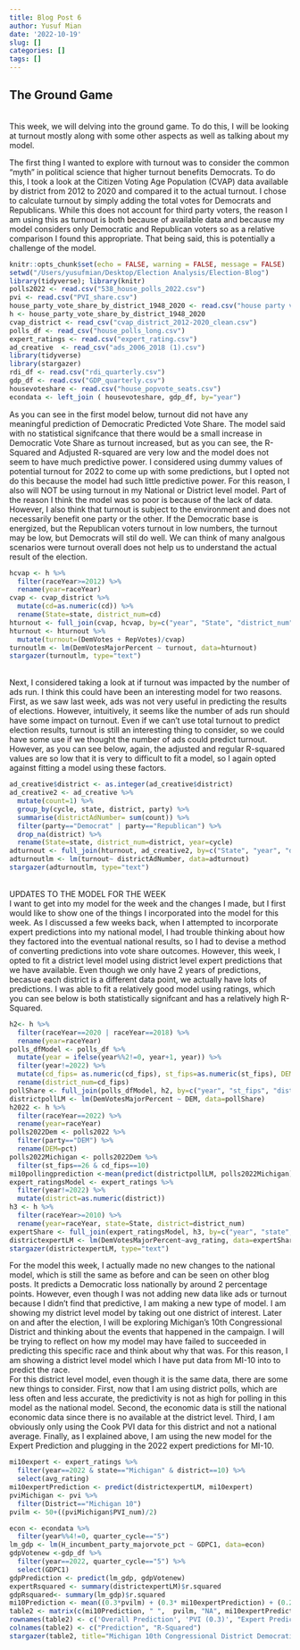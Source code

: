 ```yaml
---
title: Blog Post 6
author: Yusuf Mian
date: '2022-10-19'
slug: []
categories: []
tags: []
---
```

## The Ground Game

<br>
This week, we will delving into the ground game. To do this, I will be looking at turnout mostly along with some other aspects as well as talking about my model.
<br>

The first thing I wanted to explore with turnout was to consider the common "myth" in political science that higher turnout benefits Democrats. To do this, I took a look at the Citizen Voting Age Population (CVAP) data available by district from 2012 to 2020 and compared it to the actual turnout. I chose to calculate turnout by simply adding the total votes for Democrats and Republicans. While this does not account for third party voters, the reason I am using this as turnout is both because of available data and because my model considers only Democratic and Republican voters so as a relative comparison I found this appropriate. That being said, this is potentially a challenge of the model.
<br>
```r
knitr::opts_chunk$set(echo = FALSE, warning = FALSE, message = FALSE)
setwd("/Users/yusufmian/Desktop/Election Analysis/Election-Blog")
library(tidyverse); library(knitr)
polls2022 <- read.csv("538_house_polls_2022.csv")
pvi <- read.csv("PVI_share.csv")
house_party_vote_share_by_district_1948_2020 <- read.csv("house party vote share by district 1948-2020.csv")
h <- house_party_vote_share_by_district_1948_2020
cvap_district <- read_csv("cvap_district_2012-2020_clean.csv")
polls_df <- read_csv("house_polls_long.csv")
expert_ratings <- read.csv("expert_rating.csv")
ad_creative  <- read_csv("ads_2006_2018 (1).csv")
library(tidyverse)
library(stargazer)
rdi_df <- read.csv("rdi_quarterly.csv")
gdp_df <- read.csv("GDP_quarterly.csv")
housevoteshare <- read.csv("house_popvote_seats.csv")
econdata <- left_join ( housevoteshare, gdp_df, by="year")

```
As you can see in the first model below, turnout did not have any meaningful prediction of Democratic Predicted Vote Share. The model said with no statistical signifcance that there would be a small increase in Democratic Vote Share as turnout increased, but as you can see, the R-Squared and Adjusted R-squared are very low and the model does not seem to have much predictive power. I considered using dummy values of potential turnout for 2022 to come up with some predictions, but I opted not do this because the model had such little predictive power. For this reason, I also will NOT be using turnout in my National or District level model. Part of the reason I think the model was so poor is because of the lack of data. However, I also think that turnout is subject to the environment and does not necessarily benefit one party or the other. If the Democratic base is energized, but the Republican voters turnout in low numbers, the turnout may be low, but Democrats will stil do well. We can think of many analgous scenarios were turnout overall does not help us to understand the actual result of the election.
```r
hcvap <- h %>% 
  filter(raceYear>=2012) %>% 
  rename(year=raceYear)
cvap <- cvap_district %>% 
  mutate(cd=as.numeric(cd)) %>% 
  rename(State=state, district_num=cd)
hturnout <- full_join(cvap, hcvap, by=c("year", "State", "district_num"))
hturnout <- hturnout %>% 
  mutate(turnout=(DemVotes + RepVotes)/cvap)
turnoutlm <- lm(DemVotesMajorPercent ~ turnout, data=hturnout)
stargazer(turnoutlm, type="text")
```
<br>
Next, I considered taking a look at if turnout was impacted by the number of ads run. I think this could have been an interesting model for two reasons. First, as we saw last week, ads was not very useful in predicting the results of elections. However, intuitively, it seems like the number of ads run should have some impact on turnout. Even if we can't use total turnout to predict election results, turnout is still an interesting thing to consider, so we could have some use if we thought the number of ads could predict turnout.
<br>
However, as you can see below, again, the adjusted and regular R-squared values are so low that it is very to difficult to fit a model, so I again opted against fitting a model using these factors.

```r
ad_creative$district <- as.integer(ad_creative$district)
ad_creative2 <- ad_creative %>% 
  mutate(count=1) %>% 
  group_by(cycle, state, district, party) %>% 
  summarise(districtAdNumber= sum(count)) %>% 
  filter(party=="Democrat" | party=="Republican") %>% 
  drop_na(district) %>% 
  rename(State=state, district_num=district, year=cycle)
adturnout <- full_join(hturnout, ad_creative2, by=c("State", "year", "district_num"))
adturnoutlm <- lm(turnout~ districtAdNumber, data=adturnout)
stargazer(adturnoutlm, type="text")
```

<br>
UPDATES TO THE MODEL FOR THE WEEK
<br>
I want to get into my model for the week and the changes I made, but I first would like to show one of the things I incorporated into the model for this week. As I discussed a few weeks back, when I attempted to incorporate expert predictions into my national model, I had trouble thinking about how they factored into the eventual national results, so I had to devise a method of converting predictions into vote share outcomes. However, this week, I opted to fit a district level model using district level expert predictions that we have available. Even though we only have 2 years of predictions, becasue each district is a different data point, we actually have lots of predictions. I was able to fit a relatively good model using ratings, which you can see below is both statistically signifcant and has a relatively high R-Squared.
<br>
```r
h2<- h %>% 
  filter(raceYear==2020 | raceYear==2018) %>% 
  rename(year=raceYear)
polls_dfModel <- polls_df %>% 
  mutate(year = ifelse(year%%2!=0, year+1, year)) %>% 
  filter(year!=2022) %>% 
  mutate(cd_fips= as.numeric(cd_fips), st_fips=as.numeric(st_fips), DEM=as.numeric(DEM)) %>% 
  rename(district_num=cd_fips)
pollShare <- full_join(polls_dfModel, h2, by=c("year", "st_fips", "district_num"))
districtpollLM <- lm(DemVotesMajorPercent ~ DEM, data=pollShare)
h2022 <- h %>% 
  filter(raceYear==2022) %>% 
  rename(year=raceYear)
polls2022Dem <- polls2022 %>% 
  filter(party=="DEM") %>% 
  rename(DEM=pct)
polls2022Michigan <- polls2022Dem %>% 
  filter(st_fips==26 & cd_fips==10)
mi10pollingprediction <-mean(predict(districtpollLM, polls2022Michigan))
expert_ratingsModel <- expert_ratings %>% 
  filter(year!=2022) %>% 
  mutate(district=as.numeric(district))
h3 <- h %>% 
  filter(raceYear>=2010) %>% 
  rename(year=raceYear, state=State, district=district_num)
expertShare <- full_join(expert_ratingsModel, h3, by=c("year", "state", "district"))
districtexpertLM <- lm(DemVotesMajorPercent~avg_rating, data=expertShare)
stargazer(districtexpertLM, type="text")
```
For the model this week, I actually made no new changes to the national model, which is still the same as before and can be seen on other blog posts. It predicts a Democratic loss nationally by around 2 percentage points. However, even though I was not adding new data like ads or turnout because I didn't find that predictive, I am making a new type of model. I am showing my district level model by taking out one district of interest. Later on and after the election, I will be exploring Michigan's 10th Congressional District and thinking about the events that happened in the campaign. I will be trying to reflect on how my model may have failed to succeeded in predicting this specific race and think about why that was. For this reason, I am showing a district level model which I have put data from MI-10 into to predict the race.
<br>
For this district level model, even though it is the same data, there are some new things to consider. First, now that I am using district polls, which are less often and less accurate, the predictivity is not as high for polling in this model as the national model. Second, the economic data is still the national economic data since there is no available at the district level. Third, I am obviously only using the Cook PVI data for this district and not a national average. Finally, as I explained above, I am using the new model for the Expert Prediction and plugging in the 2022 expert predictions for MI-10.
```r

mi10expert <- expert_ratings %>% 
  filter(year==2022 & state=="Michigan" & district==10) %>% 
  select(avg_rating)
mi10expertPrediction <- predict(districtexpertLM, mi10expert)
pviMichigan <- pvi %>% 
  filter(District=="Michigan 10")
pvilm <- 50+((pviMichigan$PVI_num)/2)

econ <- econdata %>% 
  filter(year%%4!=0, quarter_cycle=="5")
lm_gdp <- lm(H_incumbent_party_majorvote_pct ~ GDPC1, data=econ)
gdpVotenew <-gdp_df %>% 
  filter(year==2022, quarter_cycle=="5") %>% 
  select(GDPC1)
gdpPrediction <- predict(lm_gdp, gdpVotenew)
expertRsquared <- summary(districtexpertLM)$r.squared
gdpRsquared<- summary(lm_gdp)$r.squared
mi10Prediction <- mean((0.3*pvilm) + (0.3* mi10expertPrediction) + (0.2*mi10pollingprediction) +0.2*(gdpPrediction))
table2 <- matrix(c(mi10Prediction, " ",  pvilm, "NA", mi10expertPrediction, expertRsquared, mean(mi10pollingprediction), "Low", gdpPrediction, gdpRsquared), ncol=2, byrow=TRUE)
rownames(table2) <- c('Overall Prediction', 'PVI (0.3)', "Expert Prediction(0.3)", "Polling Prediction (0.2)", "Economy Prediction (0.2)")
colnames(table2) <- c("Prediction", "R-Squared")
stargazer(table2, title="Michigan 10th Congressional District Democratic Predicted Vote Share)", type="text")
  
```
